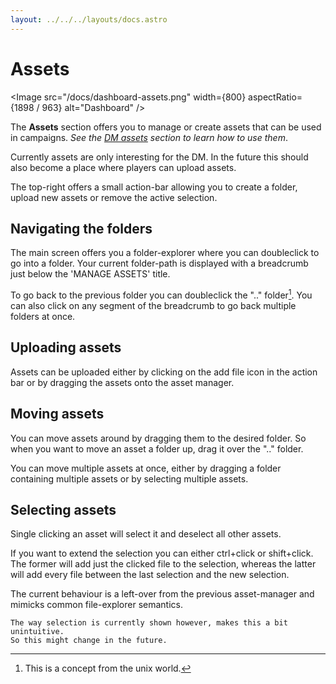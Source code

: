 ```yaml
---
layout: ../../../layouts/docs.astro
---
```




# Assets

<Image src="/docs/dashboard-assets.png" width={800} aspectRatio={1898 / 963} alt="Dashboard" />

The **Assets** section offers you to manage or create assets that can be used in campaigns.
_See the [DM assets](/docs/dm/assets/) section to learn how to use them_.

<Info>
    Currently assets are only interesting for the DM. In the future this should also become a place where players can
    upload assets.
</Info>

The top-right offers a small action-bar allowing you to create a folder, upload new assets or remove the active selection.

## Navigating the folders

The main screen offers you a folder-explorer where you can doubleclick to go into a folder.
Your current folder-path is displayed with a breadcrumb just below the 'MANAGE ASSETS' title.

To go back to the previous folder you can doubleclick the ".." folder[^1].
You can also click on any segment of the breadcrumb to go back multiple folders at once.

## Uploading assets

Assets can be uploaded either by clicking on the add file icon in the action bar or by dragging the assets onto the asset manager.

## Moving assets

You can move assets around by dragging them to the desired folder.
So when you want to move an asset a folder up, drag it over the ".." folder.

You can move multiple assets at once, either by dragging a folder containing multiple assets or by selecting multiple assets.

## Selecting assets

Single clicking an asset will select it and deselect all other assets.

If you want to extend the selection you can either ctrl+click or shift+click.
The former will add just the clicked file to the selection,
whereas the latter will add every file between the last selection and the new selection.

<Info>
    The current behaviour is a left-over from the previous asset-manager and mimicks common file-explorer semantics.

    The way selection is currently shown however, makes this a bit unintuitive.
    So this might change in the future.

</Info>

[^1]: This is a concept from the unix world.
